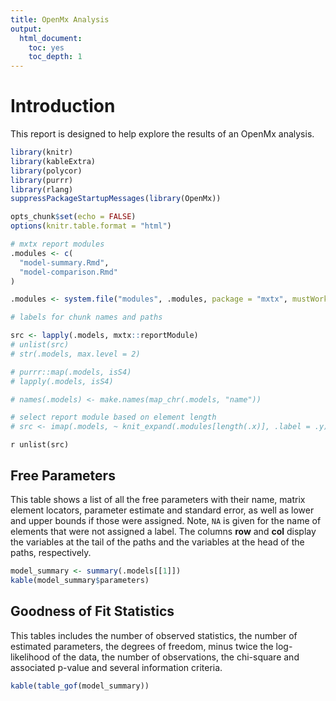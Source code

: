 ```yaml
---
title: OpenMx Analysis
output: 
  html_document: 
    toc: yes
    toc_depth: 1
---
```



# Introduction

This report is designed to help explore the results of an OpenMx analysis.

```r
library(knitr)
library(kableExtra)
library(polycor)
library(purrr)
library(rlang)
suppressPackageStartupMessages(library(OpenMx))

opts_chunk$set(echo = FALSE)
options(knitr.table.format = "html")

# mxtx report modules
.modules <- c(
  "model-summary.Rmd",
  "model-comparison.Rmd"
)

.modules <- system.file("modules", .modules, package = "mxtx", mustWork = TRUE)
```

```r
# labels for chunk names and paths

src <- lapply(.models, mxtx::reportModule)
# unlist(src)
# str(.models, max.level = 2)

# purrr::map(.models, isS4)
# lapply(.models, isS4)

# names(.models) <- make.names(map_chr(.models, "name"))

# select report module based on element length
# src <- imap(.models, ~ knit_expand(.modules[length(.x)], .label = .y))
```

`r unlist(src)`

## Free Parameters

This table shows a list of all the free parameters with their name, matrix element locators, parameter estimate and standard error, as well as lower and upper bounds if those were assigned. Note, `NA` is given for the name of elements that were not assigned a label. The columns **row** and **col** display the variables at the tail of the paths and the variables at the head of the paths, respectively.

```r
model_summary <- summary(.models[[1]])
kable(model_summary$parameters)
```

## Goodness of Fit Statistics

This tables includes the number of observed statistics, the number of estimated parameters, the degrees of freedom, minus twice the log-likelihood of the data, the number of observations, the chi-square and associated p-value and several information criteria.

```r
kable(table_gof(model_summary))
```
